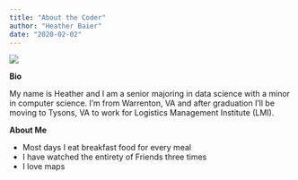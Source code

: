 ```yaml
---  
title: "About the Coder"  
author: "Heather Baier"  
date: "2020-02-02"  
---  
```

  
![](https://live.staticflickr.com/65535/49480580283_ee5f4be461_b.jpg)

  
**Bio**

My name is Heather and I am a senior majoring in data science with a minor in computer science. I'm from Warrenton, VA and after graduation I'll be moving to Tysons, VA to work for Logistics Management Institute (LMI).  
  
**About Me**

- Most days I eat breakfast food for every meal  
- I have watched the entirety of Friends three times  
- I love maps
